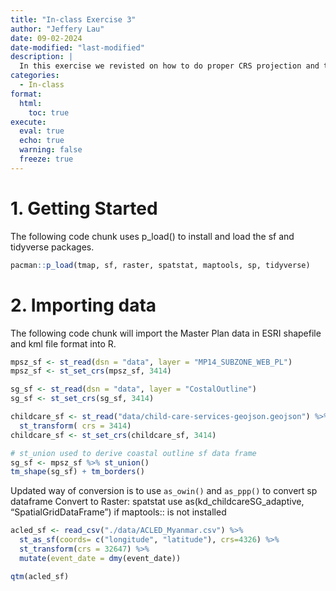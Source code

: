 ```yaml
---
title: "In-class Exercise 3"
author: "Jeffery Lau"
date: 09-02-2024
date-modified: "last-modified"
description: |
  In this exercise we revisted on how to do proper CRS projection and transformations. Note: Last modified to update title only.
categories:
  - In-class
format:
  html:
    toc: true
execute: 
  eval: true
  echo: true
  warning: false
  freeze: true
---
```


# 1. Getting Started

The following code chunk uses p_load() to install and load the sf and tidyverse packages.

```r
pacman::p_load(tmap, sf, raster, spatstat, maptools, sp, tidyverse)
```

# 2. Importing data

The following code chunk will import the Master Plan data in ESRI shapefile and kml file format into R.

```r
mpsz_sf <- st_read(dsn = "data", layer = "MP14_SUBZONE_WEB_PL")
mpsz_sf <- st_set_crs(mpsz_sf, 3414)

sg_sf <- st_read(dsn = "data", layer = "CostalOutline")
sg_sf <- st_set_crs(sg_sf, 3414)

childcare_sf <- st_read("data/child-care-services-geojson.geojson") %>%
  st_transform( crs = 3414)
childcare_sf <- st_set_crs(childcare_sf, 3414)

# st_union used to derive coastal outline sf data frame
sg_sf <- mpsz_sf %>% st_union()
tm_shape(sg_sf) + tm_borders()
```

Updated way of conversion is to use `as_owin()` and `as_ppp()` to convert sp dataframe Convert to Raster: spatstat use as(kd_childcareSG_adaptive, "SpatialGridDataFrame") if maptools:: is not installed

```r
acled_sf <- read_csv("./data/ACLED_Myanmar.csv") %>%
  st_as_sf(coords= c("longitude", "latitude"), crs=4326) %>%
  st_transform(crs = 32647) %>%
  mutate(event_date = dmy(event_date))

qtm(acled_sf)
```
